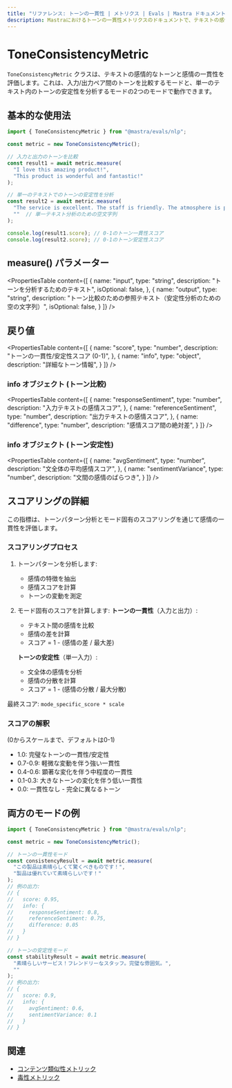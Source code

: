 ```yaml
---
title: "リファレンス: トーンの一貫性 | メトリクス | Evals | Mastra ドキュメント"
description: Mastraにおけるトーンの一貫性メトリクスのドキュメントで、テキストの感情的トーンと感情の一貫性を評価します。
---
```


# ToneConsistencyMetric

`ToneConsistencyMetric` クラスは、テキストの感情的なトーンと感情の一貫性を評価します。これは、入力/出力ペア間のトーンを比較するモードと、単一のテキスト内のトーンの安定性を分析するモードの2つのモードで動作できます。

## 基本的な使用法

```typescript
import { ToneConsistencyMetric } from "@mastra/evals/nlp";

const metric = new ToneConsistencyMetric();

// 入力と出力のトーンを比較
const result1 = await metric.measure(
  "I love this amazing product!",
  "This product is wonderful and fantastic!"
);

// 単一のテキストでのトーンの安定性を分析
const result2 = await metric.measure(
  "The service is excellent. The staff is friendly. The atmosphere is perfect.",
  ""  // 単一テキスト分析のための空文字列
);

console.log(result1.score); // 0-1のトーン一貫性スコア
console.log(result2.score); // 0-1のトーン安定性スコア
```

## measure() パラメーター

<PropertiesTable
  content={[
    {
      name: "input",
      type: "string",
      description: "トーンを分析するためのテキスト",
      isOptional: false,
    },
    {
      name: "output",
      type: "string",
      description: "トーン比較のための参照テキスト（安定性分析のための空の文字列）",
      isOptional: false,
    }
  ]}
/>

## 戻り値

<PropertiesTable
  content={[
    {
      name: "score",
      type: "number",
      description: "トーンの一貫性/安定性スコア (0-1)",
    },
    {
      name: "info",
      type: "object",
      description: "詳細なトーン情報",
    }
  ]}
/>

### info オブジェクト (トーン比較)

<PropertiesTable
  content={[
    {
      name: "responseSentiment",
      type: "number",
      description: "入力テキストの感情スコア",
    },
    {
      name: "referenceSentiment",
      type: "number",
      description: "出力テキストの感情スコア",
    },
    {
      name: "difference",
      type: "number",
      description: "感情スコア間の絶対差",
    }
  ]}
/>

### info オブジェクト (トーン安定性)

<PropertiesTable
  content={[
    {
      name: "avgSentiment",
      type: "number",
      description: "文全体の平均感情スコア",
    },
    {
      name: "sentimentVariance",
      type: "number",
      description: "文間の感情のばらつき",
    }
  ]}
/>


## スコアリングの詳細

この指標は、トーンパターン分析とモード固有のスコアリングを通じて感情の一貫性を評価します。

### スコアリングプロセス

1. トーンパターンを分析します:
   - 感情の特徴を抽出
   - 感情スコアを計算
   - トーンの変動を測定

2. モード固有のスコアを計算します:
   **トーンの一貫性**（入力と出力）:
   - テキスト間の感情を比較
   - 感情の差を計算
   - スコア = 1 - (感情の差 / 最大差)

   **トーンの安定性**（単一入力）:
   - 文全体の感情を分析
   - 感情の分散を計算
   - スコア = 1 - (感情の分散 / 最大分散)

最終スコア: `mode_specific_score * scale`

### スコアの解釈
(0からスケールまで、デフォルトは0-1)
- 1.0: 完璧なトーンの一貫性/安定性
- 0.7-0.9: 軽微な変動を伴う強い一貫性
- 0.4-0.6: 顕著な変化を伴う中程度の一貫性
- 0.1-0.3: 大きなトーンの変化を伴う低い一貫性
- 0.0: 一貫性なし - 完全に異なるトーン

## 両方のモードの例

```typescript
import { ToneConsistencyMetric } from "@mastra/evals/nlp";

const metric = new ToneConsistencyMetric();

// トーンの一貫性モード
const consistencyResult = await metric.measure(
  "この製品は素晴らしくて驚くべきものです！",
  "製品は優れていて素晴らしいです！"
);
// 例の出力:
// {
//   score: 0.95,
//   info: {
//     responseSentiment: 0.8,
//     referenceSentiment: 0.75,
//     difference: 0.05
//   }
// }

// トーンの安定性モード
const stabilityResult = await metric.measure(
  "素晴らしいサービス！フレンドリーなスタッフ。完璧な雰囲気。",
  ""
);
// 例の出力:
// {
//   score: 0.9,
//   info: {
//     avgSentiment: 0.6,
//     sentimentVariance: 0.1
//   }
// }
```

## 関連

- [コンテンツ類似性メトリック](./content-similarity)
- [毒性メトリック](./toxicity)
